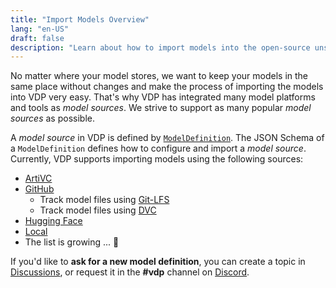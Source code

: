 ```yaml
---
title: "Import Models Overview"
lang: "en-US"
draft: false
description: "Learn about how to import models into the open-source unstructured data ETL tool VDP https://github.com/instill-ai/vdp"
---
```


No matter where your model stores, we want to keep your models in the same place without changes and make the process of importing the models into VDP very easy.
That's why VDP has integrated many model platforms and tools as _model sources_. We strive to support as many popular _model sources_ as possible.

A _model source_ in VDP is defined by [`ModelDefinition`](https://github.com/instill-ai/protobufs/blob/main/vdp/model/v1alpha/model_definition.proto#L30-L76). The JSON Schema of a `ModelDefinition` defines how to configure and import a _model source_.
Currently, VDP supports importing models using the following sources:

- [ArtiVC](/docs/import-models/artivc)
- [GitHub](/docs/import-models/github)
  - Track model files using [Git-LFS](/docs/import-models/github#prepare-a-github-repository-and-track-large-model-files-by-git-lfs)
  - Track model files using [DVC](/docs/import-models/github#prepare-a-github-repository-and-manage-large-model-files-by-dvc)
- [Hugging Face](/docs/import-models/huggingface)
- [Local](/docs/import-models/local)
- The list is growing ... 🌱

If you'd like to **ask for a new model definition**, you can create a topic in [Discussions](https://github.com/instill-ai/vdp/discussions), or request it in the **#vdp** channel on [Discord](https://discord.gg/sevxWsqpGh).
